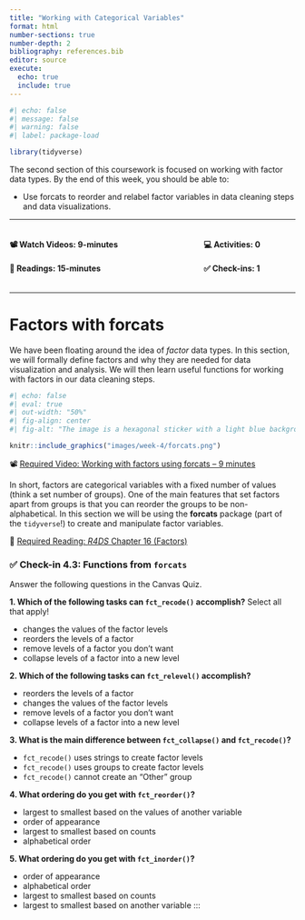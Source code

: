 ```yaml
---
title: "Working with Categorical Variables"
format: html
number-sections: true
number-depth: 2
bibliography: references.bib
editor: source
execute: 
  echo: true
  include: true
---
```


```r
#| echo: false
#| message: false
#| warning: false
#| label: package-load

library(tidyverse)
```

The second section of this coursework is focused on working with factor data
types. By the end of this week, you should be able to:

- Use forcats to reorder and relabel factor variables in data cleaning steps and
data visualizations.

------------------------------------------------------------------------

::: columns
::: {.column width="60%"}
#### 📽 Watch Videos: 9-minutes

#### 📖 Readings: 15-minutes
:::

::: {.column width="5%"}
:::

::: {.column width="35%"}
#### 💻 Activities: 0

#### ✅  Check-ins: 1
:::
:::

------------------------------------------------------------------------

# Factors with **forcats**

We have been floating around the idea of *factor* data types. In this section, 
we will formally define factors and why they are needed for data visualization
and analysis. We will then learn useful functions for working with factors in
our data cleaning steps.

::: column-margin
```r
#| echo: false
#| eval: true
#| out-width: "50%"
#| fig-align: center
#| fig-alt: "The image is a hexagonal sticker with a light blue background. In the center, there is an orange cat with a smiling face, standing on its hind legs and holding a string of colorful flags that spell 'forcats' in lowercase letters. The cat appears playful and joyful, and the design gives a whimsical, fun feel. The borders of the hexagon are outlined in white, and the overall design is simple yet vibrant, focusing on the cat and the string of flags."

knitr::include_graphics("images/week-4/forcats.png")
```
:::

📽 [Required Video: Working with factors using forcats -- 9 minutes](https://www.youtube.com/embed/dAiSYli7tVg)

In short, factors are categorical variables with a fixed number of values (think
a set number of groups). One of the main features that set factors apart from
groups is that you can reorder the groups to be non-alphabetical. In this
section we will be using the **forcats** package (part of the `tidyverse`!) to
create and manipulate factor variables.

📖 [Required Reading: *R4DS* Chapter 16 (Factors) ](https://r4ds.hadley.nz/factors.html)

### ✅  **Check-in 4.3: Functions from `forcats`**

Answer the following questions in the Canvas Quiz.

**1. Which of the following tasks can `fct_recode()` accomplish?** Select all 
that apply!

+ changes the values of the factor levels
+ reorders the levels of a factor
+ remove levels of a factor you don’t want
+ collapse levels of a factor into a new level

**2. Which of the following tasks can `fct_relevel()` accomplish?** 

+ reorders the levels of a factor
+ changes the values of the factor levels
+ remove levels of a factor you don’t want
+ collapse levels of a factor into a new level

**3. What is the main difference between `fct_collapse()` and `fct_recode()`?**

+ `fct_recode()` uses strings to create factor levels
+ `fct_recode()` uses groups to create factor levels
+ `fct_recode()` cannot create an “Other” group

**4. What ordering do you get with `fct_reorder()`?**

+ largest to smallest based on the values of another variable
+ order of appearance
+ largest to smallest based on counts
+ alphabetical order

**5. What ordering do you get with `fct_inorder()`?**

+ order of appearance
+ alphabetical order
+ largest to smallest based on counts
+ largest to smallest based on another variable
:::
